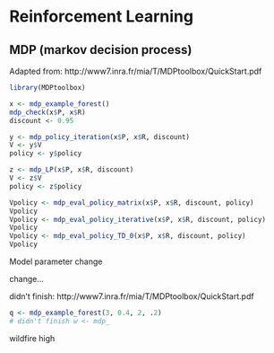# Reinforcement Learning
## MDP (markov decision process)


Adapted from: http://www7.inra.fr/mia/T/MDPtoolbox/QuickStart.pdf


```{r}
library(MDPtoolbox)

```


```{r}
x <- mdp_example_forest()
mdp_check(x$P, x$R)
discount <- 0.95
```


```{r}
y <- mdp_policy_iteration(x$P, x$R, discount)
V <- y$V
policy <- y$policy
```


```{r}
z <- mdp_LP(x$P, x$R, discount)
V <- z$V
policy <- z$policy
```


```{r}
Vpolicy <- mdp_eval_policy_matrix(x$P, x$R, discount, policy)
Vpolicy
Vpolicy <- mdp_eval_policy_iterative(x$P, x$R, discount, policy)
Vpolicy
Vpolicy <- mdp_eval_policy_TD_0(x$P, x$R, discount, policy)
Vpolicy
```

Model parameter change

change...

didn't finish:  http://www7.inra.fr/mia/T/MDPtoolbox/QuickStart.pdf



```{r}
q <- mdp_example_forest(3, 0.4, 2, .2)
# didn't finish w <- mdp_
```

wildfire high

```{r}

```


